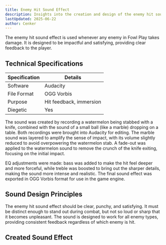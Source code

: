 ```yaml
---
title: Enemy Hit Sound Effect
description: Insights into the creation and design of the enemy hit sound effect
lastUpdated: 2025-06-22
author: Cenker
---
```



The enemy hit sound effect is used whenever any enemy in Fowl Play takes damage. It is designed to be impactful and satisfying, providing clear feedback to the player.

## Technical Specifications

| Specification | Details                 |
| ------------- | ----------------------- |
| Software      | Audacity                |
| File Format   | OGG Vorbis              |
| Purpose       | Hit feedback, immersion |
| Diegetic      | Yes                     |

The sound was created by recording a watermelon being stabbed with a knife, combined with the sound of a small ball (like a marble) dropping on a table. Both recordings were brought into Audacity for editing. The marble sound was layered to amplify the sense of impact, with its volume slightly reduced to avoid overpowering the watermelon stab. A fade-out was applied to the watermelon sound to remove the crunch of the knife exiting, focusing on the initial impact.

EQ adjustments were made: bass was added to make the hit feel deeper and more forceful, while treble was boosted to bring out the sharper details, making the sound more intense and realistic. The final sound effect was exported in OGG Vorbis format for use in the game engine.

## Sound Design Principles

The enemy hit sound effect should be clear, punchy, and satisfying. It must be distinct enough to stand out during combat, but not so loud or sharp that it becomes unpleasant. The sound is designed to work for all enemy types, providing consistent feedback regardless of which enemy is hit.

## Created Sound Effect

<AudioPlayer
  src="/sfx/enemies/enemy-hurt.ogg"
  title="Enemy Hit Sound"
  description="A punchy, impactful sound used whenever any enemy takes damage. Created from a watermelon stab and marble drop."
/>
